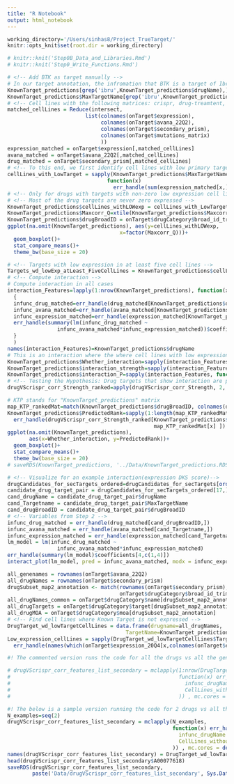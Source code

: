 ```yaml
---
title: "R Notebook"
output: html_notebook
---
```


<!-- DeepTarget's second step is to provide each gene a likelihood score of being a secondary target of drug -->
<!-- !Input!-->
<!-- Description                       Object Name-->
<!-- Viability matrix after CRISPR-KO ;onTarget$avana) -->
<!-- Viability after Drug Treatment   ;onTarget$secondary_prism-->
<!-- Expression profile               ;onTarget$expression_20Q4-->

<!-- !Output!-->
<!-- Add columns to 'KnownTarget_predictions' object  -->
<!-- Score denoting the likelihood that a gene is a secondary targe of a drug (for all genes vs all drugs, ); drugVScrispr_corr_features_list_secondary -->

<!-- Set the working Directory -->
```r
working_directory='/Users/sinhas8/Project_TrueTarget/'
knitr::opts_knit$set(root.dir = working_directory)
```
<!-- Uncomment this chunk to make each files independelty run -->
```r
# knitr::knit('Step0B_Data_and_Libraries.Rmd')
# knitr::knit('Step0_Write_Functions.Rmd')
```
<!-- Exploratory Analysis Part 1: We hypothesize and tested whether the Drugs where the primary target is not expressed in most cell lines, whether the Primary Target score of Known Target very low. -->
```r
# <!-- Add BTK as target manually -->
# In our target annotation, the infromation that BTK is a target of Ibrutinib is missing. We are manually adding that
KnownTarget_predictions[grep('ibru',KnownTarget_predictions$drugName),]
KnownTarget_predictions$MaxTargetName[grep('ibru',KnownTarget_predictions$drugName)][1]='BTK'
# <!-- Cell lines with the following matrices: crispr, drug-treamtent, expression, mutation-->
matched_cellLines = Reduce(intersect, 
                         list(colnames(onTarget$expression),
                              colnames(onTarget$avana_22Q2),
                              colnames(onTarget$secondary_prism),
                              colnames(onTarget$mutations_matrix)
                              ))
expression_matched = onTarget$expression[,matched_cellLines]
avana_matched = onTarget$avana_22Q2[,matched_cellLines]
drug_matched = onTarget$secondary_prism[,matched_cellLines]
# <!-- To this end, we first identify cell lines with low primary target expression -->
cellLines_with_LowTarget = sapply(KnownTarget_predictions$MaxTargetName,
                                function(x) 
                                  err_handle(sum(expression_matched[x,]<2)) )
# <!-- Only for drugs with targets with non-zero low expression cell lines can be used in the following analysis -->
# <!-- Most of the drug targets are never zero expressed -->
KnownTarget_predictions$cellLines_withLOWexp = cellLines_with_LowTarget
KnownTarget_predictions$Maxcorr_Q=xtile(KnownTarget_predictions$Maxcorr, 2)
KnownTarget_predictions$drugBroadID = onTarget$drugCategory$broad_id_trimmed[match(KnownTarget_predictions$drugName, onTarget$drugCategory$name)]
ggplot(na.omit(KnownTarget_predictions), aes(y=cellLines_withLOWexp,
                                    x=factor(Maxcorr_Q)))+
  geom_boxplot()+
  stat_compare_means()+
  theme_bw(base_size = 20)
```
<!-- Exploratory Analysis Part 2: We first test drugs whose target KO and drug response viability similarity dimnishes when target expression is not expressed -->
```r
# <!-- Targets with low expression in at least five cell lines -->
Targets_wd_lowExp_atLeast_FiveCellLines = KnownTarget_predictions$cellLines_withLOWexp > 5
# <!-- Compute interaction -->
# Compute interaction in all cases
interaction_Features=lapply(1:nrow(KnownTarget_predictions), function(x)
  {
  infunc_drug_matched=err_handle(drug_matched[KnownTarget_predictions$drugBroadID[x],])
  infunc_avana_matched=err_handle(avana_matched[KnownTarget_predictions$MaxTargetName[x],])
  infunc_expression_matched=err_handle(expression_matched[KnownTarget_predictions$MaxTargetName[x],]<2)
  err_handle(summary(lm(infunc_drug_matched ~ 
                infunc_avana_matched*infunc_expression_matched))$coefficients[4,c(1,4)])
  }
  )
names(interaction_Features)=KnownTarget_predictions$drugName
# This is an interaction where the where cell lines with low expression (<2, Trues in above vector) will have "lower" correlation strength than cell lines with high expression (>2, Falses in above vector)
KnownTarget_predictions$Whether_interaction=sapply(interaction_Features, function(x) x[1]<0 & x[2]<0.2 )
KnownTarget_predictions$interaction_strength=sapply(interaction_Features, function(x) x[1])
KnownTarget_predictions$interaction_P=sapply(interaction_Features, function(x) x[2])
# <!-- Testing the Hypothesis: Drug targets that show interaction are predicted to be more likely to be the correct primary target from our pipeline -->
drugVScrispr_corr_Strength_ranked=apply(drugVScrispr_corr_Strength, 2, function(x) nrow(drugVScrispr_corr_Strength)-rank(x)+1 )

# KTP stands for "KnownTarget_predictions" matrix
map_KTP_rankedMat=match(KnownTarget_predictions$drugBroadID, colnames(drugVScrispr_corr_Strength_ranked))
KnownTarget_predictions$PredictedRank=sapply(1:length(map_KTP_rankedMat), function(x) 
  err_handle(drugVScrispr_corr_Strength_ranked[KnownTarget_predictions$MaxTargetName[x],
                                               map_KTP_rankedMat[x] ])  )
ggplot(na.omit(KnownTarget_predictions),
       aes(x=Whether_interaction, y=PredictedRank))+
  geom_boxplot()+
  stat_compare_means()+
  theme_bw(base_size = 20)
# saveRDS(KnownTarget_predictions, '../Data/KnownTarget_predictions.RDS')

# <!-- Visualize for an example interaction(expression DKS score)-->
drugCandidates_for_secTargets_ordered=drugCandidates_for_secTargets[order(drugCandidates_for_secTargets$interaction_strength),]
candidate_drug_target_pair = drugCandidates_for_secTargets_ordered[17,]
cand_drugName = candidate_drug_target_pair$drugName
cand_Targetname = candidate_drug_target_pair$MaxTargetName
cand_drugBroadID = candidate_drug_target_pair$drugBroadID
# <!-- Variables from Step 2 -->
infunc_drug_matched = err_handle(drug_matched[cand_drugBroadID,])
infunc_avana_matched = err_handle(avana_matched[cand_Targetname,])
infunc_expression_matched = err_handle(expression_matched[cand_Targetname,]<2)
lm_model = lm(infunc_drug_matched ~
                infunc_avana_matched*infunc_expression_matched)
err_handle(summary(lm_model)$coefficients[4,c(1,4)])
interact_plot(lm_model, pred = infunc_avana_matched, modx = infunc_expression_matched)
```
<!-- Part 2: Identify secondary targets -->

<!-- # In the next step, we provide a score (secondary-DKS) for each gene to be a secondary target of a Drug. This is done by repeating the primary target identification process in cell lines where primary target is absent. This file is used for analysis of secondary target and figure 3 generation: "Figure_3_and supp_12_secondary_target_and_validation.RMD". -->
```r
all_genenames = rownames(onTarget$avana_22Q2)
all_drugNames = rownames(onTarget$secondary_prism)
drugSubset_map2_annotation <- match(rownames(onTarget$secondary_prism),
                                    onTarget$drugCategory$broad_id_trimmed)
all_drugNames_common = onTarget$drugCategory$name[drugSubset_map2_annotation]
all_drugTargets = onTarget$drugCategory$target[drugSubset_map2_annotation]
all_drugMOA = onTarget$drugCategory$moa[drugSubset_map2_annotation]
# <!-- Find cell lines where Known Target is not expressed -->
DrugTarget_wd_lowTargetCellLines = data.frame(drugname=all_drugNames,
                                      TargetName=KnownTarget_predictions$MaxTargetName[match(all_drugNames, KnownTarget_predictions$drugBroadID)])
Low_expression_cellLines = sapply(DrugTarget_wd_lowTargetCellLines$TargetName, function(x)
  err_handle(names(which(onTarget$expression_20Q4[x,colnames(onTarget$expression_20Q4) %in% matched_cellLines]<3))))

#! The commented version runs the code for all the drugs vs all the genes

# drugVScrispr_corr_features_list_secondary = mclapply(1:nrow(DrugTarget_wd_lowTargetCellLines),
#                                                      function(x) err_handle(correlation_bet_crispr_drug_secondary_target(
#                                                        infunc_drugName = unlist(DrugTarget_wd_lowTargetCellLines[x,1]),
#                                                        CellLines_withoutPrimary = Low_expression_cellLines[[unlist(DrugTarget_wd_lowTargetCellLines[x,2])]]
#                                                      )) , mc.cores = detectCores())

#! The below is a sample version running the code for 2 drugs vs all the genes
N_examples=seq(2)
drugVScrispr_corr_features_list_secondary = mclapply(N_examples,
                                                     function(x) err_handle(correlation_bet_crispr_drug_secondary_target(
                                                       infunc_drugName = unlist(DrugTarget_wd_lowTargetCellLines[x,1]),
                                                       CellLines_withoutPrimary = Low_expression_cellLines[[unlist(DrugTarget_wd_lowTargetCellLines[x,2])]]
                                                     )) , mc.cores = detectCores())
names(drugVScrispr_corr_features_list_secondary) = DrugTarget_wd_lowTargetCellLines$drugname[N_examples]
head(drugVScrispr_corr_features_list_secondary$A00077618)
saveRDS(drugVScrispr_corr_features_list_secondary,
        paste('Data/drugVScrispr_corr_features_list_secondary', Sys.Date(), '.RDS', sep=''))
```


